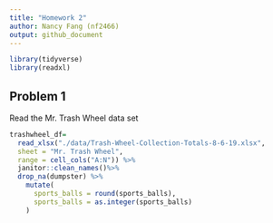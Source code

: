 ```yaml
---
title: "Homework 2"
author: Nancy Fang (nf2466)
output: github_document
---
```


```r
library(tidyverse)
library(readxl)
```


## Problem 1
Read the Mr. Trash Wheel data set
```r
trashwheel_df=
  read_xlsx("./data/Trash-Wheel-Collection-Totals-8-6-19.xlsx", 
  sheet = "Mr. Trash Wheel",
  range = cell_cols("A:N")) %>%
  janitor::clean_names()%>%
  drop_na(dumpster) %>%
    mutate(
      sports_balls = round(sports_balls),
      sports_balls = as.integer(sports_balls)
    )
```

